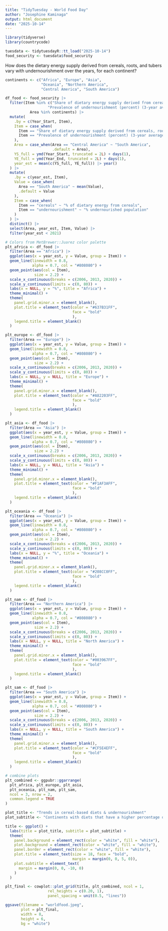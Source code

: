 ```yaml
---
title: "TidyTuesday - World Food Day"
author: "Josephine Kaminaga"
output: html_document
date: "2025-10-14"
---
```


```r
library(tidyverse)
library(countrycode)

tuesdata <- tidytuesdayR::tt_load("2025-10-14")
food_security <- tuesdata$food_security
```

How does the dietary energy supply derived from cereals, roots, and tubers vary with undernourishment over the years, for each continent?

```r
continents <- c("Africa", "Europe", "Asia",
                "Oceania", "Northern America",
                "Central America", "South America")

df_food <- food_security |>
  filter(Item %in% c("Share of dietary energy supply derived from cereals, roots and tubers (percent) (3-year average)",
                   "Prevalence of undernourishment (percent) (3-year average)") &
           Area %in% continents) |>
  mutate(
    .by = c(Year_Start, Item),
    Item = case_when(
      Item == "Share of dietary energy supply derived from cereals, roots and tubers (percent) (3-year average)" ~ "cereals",
      Item == "Prevalence of undernourishment (percent) (3-year average)" ~ "undernourishment"
    ),
    Area = case_when(Area == "Central America" ~ "South America",
                     .default = Area),
    YS_full = ymd(Year_Start, truncated = 2L) + days(1),
    YE_full = ymd(Year_End, truncated = 2L) + days(1),
    year_est = mean(c(YS_full, YE_full)) |> year()
  ) |>
  mutate(
    .by = c(year_est, Item),
    Value = case_when(
      Area == "South America" ~ mean(Value),
      .default = Value
    ),
    Item = case_when(
      Item == "cereals" ~ "% of dietary energy from cereals",
      Item == "undernourishment" ~ "% undernourished population"
    )
  ) |>
  distinct() |>
  select(Area, year_est, Item, Value) |>
  filter(year_est < 2021)
```


```r
# Colors from MetBrewer::Juarez color palette
plt_africa <- df_food |>
  filter(Area == "Africa") |>
  ggplot(aes(x = year_est, y = Value, group = Item)) +
  geom_line(linewidth = 0.8, 
            alpha = 0.7, col = "#808080") +
  geom_point(aes(col = Item),
             size = 2.2) +
  scale_x_continuous(breaks = c(2006, 2013, 2020)) +
  scale_y_continuous(limits = c(0, 80)) +
  labs(x = NULL, y = "%", title = "Africa") +
  theme_minimal() +
  theme(
    panel.grid.minor.x = element_blank(),
    plot.title = element_text(color = "#637B31FF",
                              face = "bold"
                              ),
    legend.title = element_blank()
  )

plt_europe <- df_food |>
  filter(Area == "Europe") |>
  ggplot(aes(x = year_est, y = Value, group = Item)) +
  geom_line(linewidth = 0.8, 
            alpha = 0.7, col = "#808080") +
  geom_point(aes(col = Item),
             size = 2.2) +
  scale_x_continuous(breaks = c(2006, 2013, 2020)) +
  scale_y_continuous(limits = c(0, 80)) +
  labs(x = NULL, y = NULL, title = "Europe") +
  theme_minimal() +
  theme(
    panel.grid.minor.x = element_blank(),
    plot.title = element_text(color = "#A82203FF",
                              face = "bold"
                              ),
    legend.title = element_blank()
  )

plt_asia <- df_food |>
  filter(Area == "Asia") |>
  ggplot(aes(x = year_est, y = Value, group = Item)) +
  geom_line(linewidth = 0.8, 
            alpha = 0.7, col = "#808080") +
  geom_point(aes(col = Item),
             size = 2.2) +
  scale_x_continuous(breaks = c(2006, 2013, 2020)) +
  scale_y_continuous(limits = c(0, 80)) +
  labs(x = NULL, y = NULL, title = "Asia") +
  theme_minimal() +
  theme(
    panel.grid.minor.x = element_blank(),
    plot.title = element_text(color = "#F1AF3AFF",
                              face = "bold"
                              ),
    legend.title = element_blank()
  )

plt_oceania <- df_food |>
  filter(Area == "Oceania") |>
  ggplot(aes(x = year_est, y = Value, group = Item)) +
  geom_line(linewidth = 0.8, 
            alpha = 0.7, col = "#808080") +
  geom_point(aes(col = Item),
             size = 2.2) +
  scale_x_continuous(breaks = c(2006, 2013, 2020)) +
  scale_y_continuous(limits = c(0, 80)) +
  labs(x = NULL, y = "%", title = "Oceania") +
  theme_minimal() +
  theme(
    panel.grid.minor.x = element_blank(),
    plot.title = element_text(color = "#208CC0FF",
                              face = "bold"
                              ),
    legend.title = element_blank()
  )

plt_nam <- df_food |>
  filter(Area == "Northern America") |>
  ggplot(aes(x = year_est, y = Value, group = Item)) +
  geom_line(linewidth = 0.8, 
            alpha = 0.7, col = "#808080") +
  geom_point(aes(col = Item),
             size = 2.2) +
  scale_x_continuous(breaks = c(2006, 2013, 2020)) +
  scale_y_continuous(limits = c(0, 80)) +
  labs(x = NULL, y = NULL, title = "North America") +
  theme_minimal() +
  theme(
    panel.grid.minor.x = element_blank(),
    plot.title = element_text(color = "#003967FF",
                              face = "bold"
                              ),
    legend.title = element_blank()
  )

plt_sam <- df_food |>
  filter(Area == "South America") |>
  ggplot(aes(x = year_est, y = Value, group = Item)) +
  geom_line(linewidth = 0.8, 
            alpha = 0.7, col = "#808080") +
  geom_point(aes(col = Item),
             size = 2.2) +
  scale_x_continuous(breaks = c(2006, 2013, 2020)) +
  scale_y_continuous(limits = c(0, 80)) +
  labs(x = NULL, y = NULL, title = "South America") +
  theme_minimal() +
  theme(
    panel.grid.minor.x = element_blank(),
    plot.title = element_text(color = "#CF5E4EFF",
                              face = "bold"
                              ),
    legend.title = element_blank()
  )
```

```r
# combine plots
plt_combined <- ggpubr::ggarrange(
  plt_africa, plt_europe, plt_asia,
  plt_oceania, plt_nam, plt_sam,
  ncol = 3, nrow = 2,
  common.legend = TRUE
)

plot_title <- "Trends in cereal-based diets & undernourishment"
plot_subtitle <- "Continents with diets that have a higher percentage of energy coming from\ncereals, roots, and tubers seem to experience higher rates of undernourishment."

title <- ggplot() +
  labs(title = plot_title, subtitle = plot_subtitle) +
  theme(
    panel.background = element_rect(color = "white", fill = "white"),
    plot.background = element_rect(color = "white", fill = "white"),
    panel.border = element_rect(color = "white", fill = "white"),
    plot.title = element_text(size = 18, face = "bold",
                              margin = margin(0, 0, 5, 0)),
    plot.subtitle = element_text(
      margin = margin(0, 0, -10, 0)
    )
  )

plt_final <- cowplot::plot_grid(title, plt_combined, ncol = 1,
                   rel_heights = c(0.20, 1),
                   panel_spacing = unit(0.5, "lines"))

ggsave(filename = "worldfood.jpeg",
       plot = plt_final,
       width = 8,
       height = 6,
       bg = "white")
```

